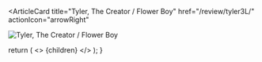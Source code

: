 <ArticleCard
  title="Tyler, The Creator / Flower Boy"
  href="/review/tyler3L/"
  actionIcon="arrowRight"
>

![Tyler, The Creator / Flower Boy](../../images/cd/tyler3L.jpg)

</ArticleCard>

  return (
    <>
      {children}
    </>
  );
}